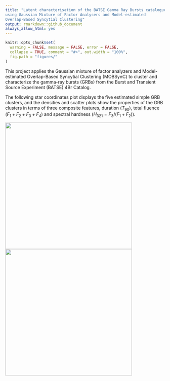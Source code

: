 ```yaml
---
title: "Latent characterisation of the BATSE Gamma Ray Bursts catalogue
using Gaussian Mixture of Factor Analysers and Model-estimated
Overlap-Based Syncytial Clustering"
output: rmarkdown::github_document
always_allow_html: yes
---
```


```r
knitr::opts_chunk$set(
  warning = FALSE, message = FALSE, error = FALSE,
  collapse = TRUE, comment = "#>", out.width = "100%",
  fig.path = "figures/"
)
```

This project applies the Gaussian mixture of factor analyzers and Model-estimated
Overlap-Based Syncytial Clustering (MOBSynC) to cluster and characterize the gamma-ray bursts (GRBs) from the Burst and Transient Source Experiment (BATSE) 4Br Catalog. 

The following star coordinates plot displays the five estimated simple GRB clusters, and the densities and scatter plots show the properties of the GRB clusters in terms of three composite features, duration ($T_{90}$), total fluence ($F_1 + F_2 + F_3 +F_4$) and spectral hardness ($H_{321} = F_3/(F_1 +F_2$)).

<p float="left">
<img src="figures/grb-org-log.png" width="400" height = "400" />
<img src="figures/grb-5g-class-feature-dist.png" width="400" height = "400"/>
</p>

